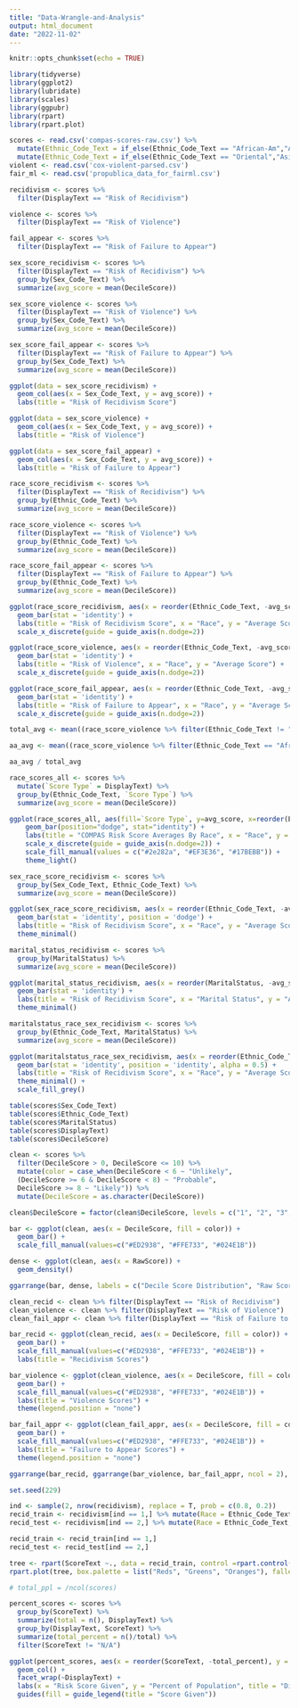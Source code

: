 ```yaml
---
title: "Data-Wrangle-and-Analysis"
output: html_document
date: "2022-11-02"
---
```


```r
knitr::opts_chunk$set(echo = TRUE)
```

```r
library(tidyverse)
library(ggplot2)
library(lubridate)
library(scales)
library(ggpubr)
library(rpart)
library(rpart.plot)
```

```r
scores <- read.csv('compas-scores-raw.csv') %>%
  mutate(Ethnic_Code_Text = if_else(Ethnic_Code_Text == "African-Am","African-American", Ethnic_Code_Text)) %>%
  mutate(Ethnic_Code_Text = if_else(Ethnic_Code_Text == "Oriental","Asian", Ethnic_Code_Text))
violent <- read.csv('cox-violent-parsed.csv')
fair_ml <- read.csv('propublica_data_for_fairml.csv')
```

```r
recidivism <- scores %>%
  filter(DisplayText == "Risk of Recidivism") 

violence <- scores %>%
  filter(DisplayText == "Risk of Violence") 

fail_appear <- scores %>%
  filter(DisplayText == "Risk of Failure to Appear")
```

```r
sex_score_recidivism <- scores %>%
  filter(DisplayText == "Risk of Recidivism") %>%
  group_by(Sex_Code_Text) %>%
  summarize(avg_score = mean(DecileScore))

sex_score_violence <- scores %>%
  filter(DisplayText == "Risk of Violence") %>%
  group_by(Sex_Code_Text) %>%
  summarize(avg_score = mean(DecileScore))

sex_score_fail_appear <- scores %>%
  filter(DisplayText == "Risk of Failure to Appear") %>%
  group_by(Sex_Code_Text) %>%
  summarize(avg_score = mean(DecileScore))
```

```r
ggplot(data = sex_score_recidivism) +
  geom_col(aes(x = Sex_Code_Text, y = avg_score)) +
  labs(title = "Risk of Recidivism Score")

ggplot(data = sex_score_violence) +
  geom_col(aes(x = Sex_Code_Text, y = avg_score)) +
  labs(title = "Risk of Violence")

ggplot(data = sex_score_fail_appear) +
  geom_col(aes(x = Sex_Code_Text, y = avg_score)) +
  labs(title = "Risk of Failure to Appear")
```

```r
race_score_recidivism <- scores %>%
  filter(DisplayText == "Risk of Recidivism") %>%
  group_by(Ethnic_Code_Text) %>%
  summarize(avg_score = mean(DecileScore))

race_score_violence <- scores %>%
  filter(DisplayText == "Risk of Violence") %>%
  group_by(Ethnic_Code_Text) %>%
  summarize(avg_score = mean(DecileScore))

race_score_fail_appear <- scores %>%
  filter(DisplayText == "Risk of Failure to Appear") %>%
  group_by(Ethnic_Code_Text) %>%
  summarize(avg_score = mean(DecileScore))
```

``` r
ggplot(race_score_recidivism, aes(x = reorder(Ethnic_Code_Text, -avg_score), y = avg_score, fill = Ethnic_Code_Text)) +
  geom_bar(stat = 'identity') +
  labs(title = "Risk of Recidivism Score", x = "Race", y = "Average Score") +
  scale_x_discrete(guide = guide_axis(n.dodge=2))

ggplot(race_score_violence, aes(x = reorder(Ethnic_Code_Text, -avg_score), y = avg_score, fill = Ethnic_Code_Text)) +
  geom_bar(stat = 'identity') +
  labs(title = "Risk of Violence", x = "Race", y = "Average Score") +
  scale_x_discrete(guide = guide_axis(n.dodge=2))

ggplot(race_score_fail_appear, aes(x = reorder(Ethnic_Code_Text, -avg_score), y = avg_score, fill = Ethnic_Code_Text)) +
  geom_bar(stat = 'identity') +
  labs(title = "Risk of Failure to Appear", x = "Race", y = "Average Score") +
  scale_x_discrete(guide = guide_axis(n.dodge=2))
```


```r
total_avg <- mean((race_score_violence %>% filter(Ethnic_Code_Text != "African-American"))$avg_score)

aa_avg <- mean((race_score_violence %>% filter(Ethnic_Code_Text == "African-American"))$avg_score)

aa_avg / total_avg
```

```r
race_scores_all <- scores %>%
  mutate(`Score Type` = DisplayText) %>%
  group_by(Ethnic_Code_Text, `Score Type`) %>%
  summarize(avg_score = mean(DecileScore))

ggplot(race_scores_all, aes(fill=`Score Type`, y=avg_score, x=reorder(Ethnic_Code_Text, -avg_score))) + 
    geom_bar(position="dodge", stat="identity") +
    labs(title = "COMPAS Risk Score Averages By Race", x = "Race", y = "Average Score (Maximum of 10)") +
    scale_x_discrete(guide = guide_axis(n.dodge=2)) +
    scale_fill_manual(values = c("#2e282a", "#EF3E36", "#17BEBB")) +
    theme_light()
```

```r
sex_race_score_recidivism <- scores %>%
  group_by(Sex_Code_Text, Ethnic_Code_Text) %>%
  summarize(avg_score = mean(DecileScore))

ggplot(sex_race_score_recidivism, aes(x = reorder(Ethnic_Code_Text, -avg_score), y = avg_score, fill = Sex_Code_Text)) +
  geom_bar(stat = 'identity', position = 'dodge') +
  labs(title = "Risk of Recidivism Score", x = "Race", y = "Average Score", fill = "Sex") +
  theme_minimal()

marital_status_recidivism <- scores %>% 
  group_by(MaritalStatus) %>% 
  summarize(avg_score = mean(DecileScore))

ggplot(marital_status_recidivism, aes(x = reorder(MaritalStatus, -avg_score), y = avg_score, fill = MaritalStatus)) +
  geom_bar(stat = 'identity') +
  labs(title = "Risk of Recidivism Score", x = "Marital Status", y = "Average Score", fill = "Sex") +
  theme_minimal()

maritalstatus_race_sex_recidivism <- scores %>% 
  group_by(Ethnic_Code_Text, MaritalStatus) %>% 
  summarize(avg_score = mean(DecileScore))

ggplot(maritalstatus_race_sex_recidivism, aes(x = reorder(Ethnic_Code_Text, -avg_score), y = avg_score, fill = MaritalStatus)) +
  geom_bar(stat = 'identity', position = 'identity', alpha = 0.5) +
  labs(title = "Risk of Recidivism Score", x = "Race", y = "Average Score", color = "Marital Status") +
  theme_minimal() + 
  scale_fill_grey()
```

```r
table(scores$Sex_Code_Text)
table(scores$Ethnic_Code_Text)
table(scores$MaritalStatus)
table(scores$DisplayText)
table(scores$DecileScore)
```

```r
clean <- scores %>% 
  filter(DecileScore > 0, DecileScore <= 10) %>%
  mutate(color = case_when(DecileScore < 6 ~ "Unlikely",
  (DecileScore >= 6 & DecileScore < 8) ~ "Probable",
  DecileScore >= 8 ~ "Likely")) %>%
  mutate(DecileScore = as.character(DecileScore))

clean$DecileScore = factor(clean$DecileScore, levels = c("1", "2", "3", "4", "5", "6", "7", "8", "9", "10"))

bar <- ggplot(clean, aes(x = DecileScore, fill = color)) + 
  geom_bar() + 
  scale_fill_manual(values=c("#ED2938", "#FFE733", "#024E1B"))

dense <- ggplot(clean, aes(x = RawScore)) + 
  geom_density()

ggarrange(bar, dense, labels = c("Decile Score Distribution", "Raw Score Distribution"), ncol = 1, nrow = 2)
```

```r
clean_recid <- clean %>% filter(DisplayText == "Risk of Recidivism")
clean_violence <- clean %>% filter(DisplayText == "Risk of Violence")
clean_fail_appr <- clean %>% filter(DisplayText == "Risk of Failure to Appear")

bar_recid <- ggplot(clean_recid, aes(x = DecileScore, fill = color)) + 
  geom_bar() + 
  scale_fill_manual(values=c("#ED2938", "#FFE733", "#024E1B")) +
  labs(title = "Recidivism Scores")

bar_violence <- ggplot(clean_violence, aes(x = DecileScore, fill = color)) + 
  geom_bar() + 
  scale_fill_manual(values=c("#ED2938", "#FFE733", "#024E1B")) + 
  labs(title = "Violence Scores") + 
  theme(legend.position = "none")

bar_fail_appr <- ggplot(clean_fail_appr, aes(x = DecileScore, fill = color)) + 
  geom_bar() + 
  scale_fill_manual(values=c("#ED2938", "#FFE733", "#024E1B")) + 
  labs(title = "Failure to Appear Scores") + 
  theme(legend.position = "none")

ggarrange(bar_recid, ggarrange(bar_violence, bar_fail_appr, ncol = 2), nrow = 2, common.legend = TRUE, legend = "bottom")
```

```r
set.seed(229)

ind <- sample(2, nrow(recidivism), replace = T, prob = c(0.8, 0.2))
recid_train <- recidivism[ind == 1,] %>% mutate(Race = Ethnic_Code_Text, Sex = Sex_Code_Text) %>% select(Sex, Race, AssessmentReason, Language, LegalStatus, ScoreText) %>% filter(ScoreText != "N/A")
recid_test <- recidivism[ind == 2,] %>% mutate(Race = Ethnic_Code_Text, Sex = Sex_Code_Text) %>% select(Sex, Race, AssessmentReason, Language, LegalStatus, ScoreText)%>% filter(ScoreText != "N/A")

recid_train <- recid_train[ind == 1,]
recid_test <- recid_test[ind == 2,]

tree <- rpart(ScoreText ~., data = recid_train, control =rpart.control(minsplit =1,minbucket=1, cp=0.00005))
rpart.plot(tree, box.palette = list("Reds", "Greens", "Oranges"), fallen.leaves = FALSE, tweak = 1.38, Margin = 0)
```


```r
# total_ppl = /ncol(scores)

percent_scores <- scores %>%
  group_by(ScoreText) %>%
  summarize(total = n(), DisplayText) %>%
  group_by(DisplayText, ScoreText) %>%
  summarize(total_percent = n()/total) %>%
  filter(ScoreText != "N/A") 

ggplot(percent_scores, aes(x = reorder(ScoreText, -total_percent), y = total_percent, fill = ScoreText)) + 
  geom_col() +
  facet_wrap(~DisplayText) + 
  labs(x = "Risk Score Given", y = "Percent of Population", title = "Distribution of Scores Given By Risk Type") + 
  guides(fill = guide_legend(title = "Score Given"))
```

